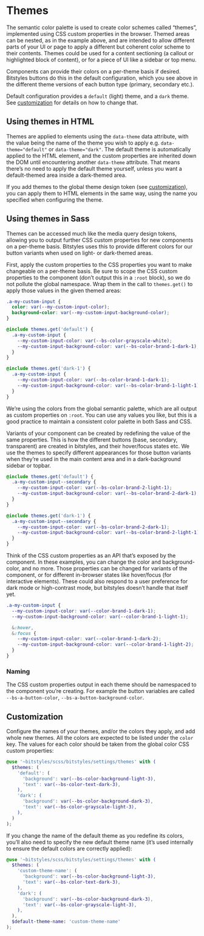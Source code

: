 
<Meta title="Design Tokens/Themes" />

<Story id="base-themes--default-theme-nested" />

# Themes

The semantic color palette is used to create color schemes called “themes”, implemented using CSS custom properties in the browser. Themed areas can be nested, as in the example above, and are intended to allow different parts of your UI or page to apply a different but coherent color scheme to their contents. Themes could be used for a content sectioning (a callout or highlighted block of content), or for a piece of UI like a sidebar or top menu.

Components can provide their colors on a per-theme basis if desired. Bitstyles buttons do this in the default configuration, which you see above in the different theme versions of each button type (primary, secondary etc.).

Default configuration provides a `default` (light) theme, and a `dark` theme. See [customization](#customization) for details on how to change that.

<Canvas>
  <Story id="base-themes--default-theme" />
</Canvas>

<Canvas>
  <Story id="base-themes--dark-theme" />
</Canvas>

## Using themes in HTML

Themes are applied to elements using the `data-theme` data attribute, with the value being the name of the theme you wish to apply e.g. `data-theme="default"` or `data-theme="dark"`. The default theme is automatically applied to the HTML element, and the custom properties are inherited down the DOM until encountering another `data-theme` attribute. That means there’s no need to apply the default theme yourself, unless you want a default-themed area inside a dark-themed area.

If you add themes to the global theme design token (see [customization](#customization)), you can apply them to HTML elements in the same way, using the name you specified when configuring the theme.

## Using themes in Sass

Themes can be accessed much like the media query design tokens, allowing you to output further CSS custom properties for new components on a per-theme basis. Bitstyles uses this to provide different colors for our button variants when used on light- or dark-themed areas.

First, apply the custom properties to the CSS properties you want to make changeable on a per-theme basis. Be sure to scope the CSS custom properties to the component (don’t output this in a `:root` block), so we do not pollute the global namespace. Wrap them in the call to `themes.get()` to apply those values in the given themed areas:

```scss
.a-my-custom-input {
  color: var(--my-custom-input-color);
  background-color: var(--my-custom-input-background-color);
}

@include themes.get('default') {
  .a-my-custom-input {
    --my-custom-input-color: var(--bs-color-grayscale-white);
    --my-custom-input-background-color: var(--bs-color-brand-1-dark-1);
  }
}

@include themes.get('dark-1') {
  .a-my-custom-input {
    --my-custom-input-color: var(--bs-color-brand-1-dark-1);
    --my-custom-input-background-color: var(--bs-color-brand-1-light-1);
  }
}
```

We’re using the colors from the global semantic palette, which are all output as custom properties on `:root`. You can use any values you like, but this is a good practice to maintain a consistent color palette in both Sass and CSS.

Variants of your component can be created by redefining the value of the same properties. This is how the different buttons (base, secondary, transparent) are created in bitstyles, and their hover/focus states etc. We use the themes to specify different appearances for those button variants when they’re used in the main content area and in a dark-background sidebar or topbar.

```scss
@include themes.get('default') {
  .a-my-custom-input--secondary {
    --my-custom-input-color: var(--bs-color-brand-2-light-1);
    --my-custom-input-background-color: var(--bs-color-brand-2-dark-1);
  }
}

@include themes.get('dark-1') {
  .a-my-custom-input--secondary {
    --my-custom-input-color: var(--bs-color-brand-2-dark-1);
    --my-custom-input-background-color: var(--bs-color-brand-2-light-1);
  }
}
```

Think of the CSS custom properties as an API that’s exposed by the component. In these examples, you can change the color and background-color, and no more. Those properties can be changed for variants of the component, or for different in-browser states like hover/focus (for interactive elements). These could also respond to a user preference for dark mode or high-contrast mode, but bitstyles doesn’t handle that itself yet.

```scss
.a-my-custom-input {
  --my-custom-input-color: var(--color-brand-1-dark-1);
  --my-custom-input-background-color: var(--color-brand-1-light-1);

  &:hover,
  &:focus {
    --my-custom-input-color: var(--color-brand-1-dark-2);
    --my-custom-input-background-color: var(--color-brand-1-light-2);
  }
}
```

### Naming

The CSS custom properties output in each theme should be namespaced to the component you’re creating. For example the button variables are called `--bs-a-button-color`, `--bs-a-button-background-color`.

## Customization

Configure the names of your themes, and/or the colors they apply, and add whole new themes. All the colors are expected to be listed under the `color` key. The values for each color should be taken from the global color CSS custom properties:

```scss
@use '~bitstyles/scss/bitstyles/settings/themes' with (
  $themes: (
    'default': (
      'background': var(--bs-color-background-light-3),
      'text': var(--bs-color-text-dark-3),
    ),
    'dark': (
      'background': var(--bs-color-background-dark-3),
      'text': var(--bs-color-grayscale-light-3),
    ),
  )
);
```

If you change the name of the default theme as you redefine its colors, you’ll also need to specify the new default theme name (it’s used internally to ensure the default colors are correctly applied):

```scss
@use '~bitstyles/scss/bitstyles/settings/themes' with (
  $themes: (
    'custom-theme-name': (
      'background': var(--bs-color-background-light-3),
      'text': var(--bs-color-text-dark-3),
    ),
    'dark': (
      'background': var(--bs-color-background-dark-3),
      'text': var(--bs-color-grayscale-light-3),
    ),
  ),
  $default-theme-name: 'custom-theme-name'
);
```
